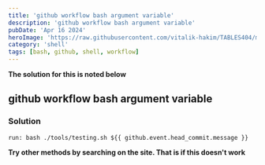```yaml
---
title: 'github workflow bash argument variable'
description: 'github workflow bash argument variable'
pubDate: 'Apr 16 2024'
heroImage: 'https://raw.githubusercontent.com/vitalik-hakim/TABLES404/main/error_b/SHELL.jpg'
category: 'shell'
tags: [bash, github, shell, workflow]
---
```


**The solution for this is noted below**

## github workflow bash argument variable

### Solution

```shell
run: bash ./tools/testing.sh ${{ github.event.head_commit.message }}
```

**Try other methods by searching on the site. That is if this doesn't work**
